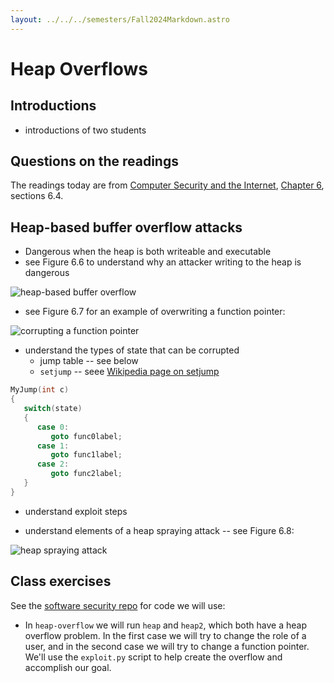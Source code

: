 ```yaml
---
layout: ../../../semesters/Fall2024Markdown.astro
---
```


# Heap Overflows

## Introductions

- introductions of two students

## Questions on the readings

The readings today are from
[Computer Security and the Internet](https://people.scs.carleton.ca/~paulv/toolsjewels.html),
[Chapter 6](https://people.scs.carleton.ca/~paulv/toolsjewels/TJrev1/ch6-rev1.pdf),
sections 6.4.

## Heap-based buffer overflow attacks

- Dangerous when the heap is both writeable and executable
- see Figure 6.6 to understand why an attacker writing to the heap is dangerous

![heap-based buffer overflow](/images/security-book/figure-6.6.png)

- see Figure 6.7 for an example of overwriting a function pointer:

![corrupting a function pointer](/images/security-book/figure-6.7.png)

- understand the types of state that can be corrupted
  - jump table -- see below
  - `setjump` -- seee
    [Wikipedia page on setjump](https://en.wikipedia.org/wiki/Setjmp.h)

```c
MyJump(int c)
{
   switch(state)
   {
      case 0:
         goto func0label;
      case 1:
         goto func1label;
      case 2:
         goto func2label;
   }
}
```

- understand exploit steps

- understand elements of a heap spraying attack -- see Figure 6.8:

![heap spraying attack](/images/security-book/figure-6.8.png)

## Class exercises

See the [software security repo](https://github.com/BYU-CS465/software-security)
for code we will use:

- In `heap-overflow` we will run `heap` and `heap2`, which both have a heap
  overflow problem. In the first case we will try to change the role of a user,
  and in the second case we will try to change a function pointer. We'll use the
  `exploit.py` script to help create the overflow and accomplish our goal.
